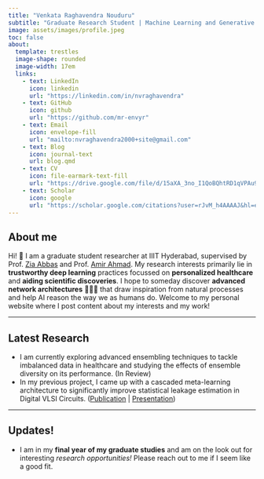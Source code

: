 ```yaml
---
title: "Venkata Raghavendra Nouduru"
subtitle: "Graduate Research Student | Machine Learning and Generative AI"
image: assets/images/profile.jpeg
toc: false
about:
  template: trestles
  image-shape: rounded
  image-width: 17em
  links:
    - text: LinkedIn
      icon: linkedin
      url: "https://linkedin.com/in/nvraghavendra"
    - text: GitHub
      icon: github
      url: "https://github.com/mr-envyr"
    - text: Email
      icon: envelope-fill
      url: "mailto:nvraghavendra2000+site@gmail.com"
    - text: Blog
      icon: journal-text
      url: blog.qmd
    - text: CV
      icon: file-earmark-text-fill
      url: "https://drive.google.com/file/d/15aXA_3no_I1QoBQhtRD1qVPAu9an8M4m/view?usp=drive_link"
    - text: Scholar
      icon: google
      url: "https://scholar.google.com/citations?user=rJvM_h4AAAAJ&hl=en"
---
```

::: {.column-page}

## About me
Hi! 🤖 I am a graduate student researcher at IIIT Hyderabad, supervised by Prof. [Zia Abbas](https://scholar.google.com/citations?user=8oYH-fUAAAAJ) and Prof. [Amir Ahmad](https://scholar.google.com/citations?user=qD63RCUAAAAJ). My research interests primarily lie in **trustworthy deep learning** practices focussed on **personalized healthcare** and **aiding scientific discoveries**. I hope to someday discover **advanced network architectures** 🕵🏻‍♂️ that draw inspiration from natural processes and help AI reason the way we as humans do. Welcome to my personal website where I post content about my interests and my work!

---

## Latest Research
- I am currently exploring advanced ensembling techniques to tackle imbalanced data in healthcare and studying the effects of ensemble diversity on its performance. (In Review)
- In my previous project, I came up with a cascaded meta-learning architecture to significantly improve statistical leakage estimation in Digital VLSI Circuits. ([Publication](https://ieeexplore.ieee.org/abstract/document/10558185) | [Presentation](https://youtu.be/Qnr6r3iCyI0))

---

## Updates!
- I am in my **final year of my graduate studies** and am on the look out for interesting _research opportunities!_ Please reach out to me if I seem like a good fit.
:::


